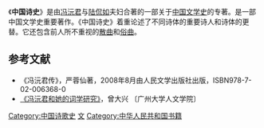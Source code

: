 
《'''中国诗史'''》是由[[冯沅君|冯沅君]]与[[陆侃如|陆侃如]]夫妇合著的一部关于[[中国文学史|中国文学史]]的专著。是一部中国文学史重要著作。《中国诗史》着重论述了不同诗体的重要诗人和诗体的更替。它还包含前人所不重视的[[散曲|散曲]]和[[俗曲|俗曲]]。

==参考文献==
*《冯沅君传》，严蓉仙著，2008年8月由人民文学出版社出版，ISBN978-7-02-006368-0
*[http://www.cnki.com.cn/Article/CJFDTOTAL-GZDX200811011.htm 《冯沅君和她的词学研究》]{{Wayback|url=http://www.cnki.com.cn/Article/CJFDTOTAL-GZDX200811011.htm |date=20160304084134 }}，曾大兴 〔广州大学人文学院〕
[[Category:中国诗歌史|Category:中国诗歌史]]
[[Category:中文書籍|文]]
[[Category:中华人民共和国书籍|Category:中华人民共和国书籍]]